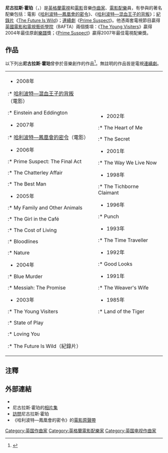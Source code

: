 {{blpsources|time=2021-06-01}}
{{noteTA
|G1=哈利波特
}}
{{Infobox musical artist <!-- See Wikipedia:WikiProject_Musicians -->
|type=作曲家
| name                = 尼古拉斯·霍珀<br />Nicholas Hooper
| image                 = 
| caption            =
| image_size            =
| birth date = {{birth date and age|1957|1|20}}
| alias               =
| genre               = [[電影配樂|電影配樂]]
| occupation          = [[作曲家|作曲家]]
| instrument          = [[結他|結他]]
| years_active        = 1985年-現在
| label               =
| associated_acts     =
| website             = 
}}
'''尼古拉斯·霍珀'''（{{lang-en|Nicholas Hooper}}，{{bd|1957年|1月20日||}}）是[[英格蘭|英格蘭]][[電視|電視]]和[[電影|電影]]音樂[[作曲家|作曲家]]、[[電影配樂|電影配樂]]員，有參與的著名配樂包括：電影《[[哈利波特—鳳凰會的密令_(電影)|哈利波特—鳳凰會的密令]]》、《[[哈利波特—混血王子的背叛_(電影)|哈利波特—混血王子的背叛]]》；[[紀錄片|紀錄片]]《[[The_Future_Is_Wild|The Future Is Wild]]》；[[連續劇|連續劇]]《[[Prime_Suspect|Prime Suspect]]》。他憑兩套電視節目贏得[[英國電影和電視藝術學院|英國電影和電視藝術學院]]（BAFTA）兩個獎項：《[[The_Young_Visiters|The Young Visiters]]》贏得2004年最佳原創[[樂譜|樂譜]]獎；《[[Prime_Suspect|Prime Suspect]]》贏得2007年最佳電視配樂獎。

== 作品 ==
以下列出'''尼古拉斯·霍珀'''曾參於音樂創作的作品<ref>{{imdb| id=0393781 | name=Nicholas Hooper}}</ref>。無註明的作品皆是電視[[連續劇|連續劇]]。
{|
|-
|
* 2008年
:* [[哈利波特—混血王子的背叛_(電影)|哈利波特—混血王子的背叛]]（電影）
:* Einstein and Eddington
* 2007年
:* [[哈利波特—鳳凰會的密令_(電影)|哈利波特—鳳凰會的密令]]（電影）
* 2006年
:* Prime Suspect: The Final Act
:* The Chatterley Affair
:* The Best Man
* 2005年
:* My Family and Other Animals
:* The Girl in the Café
:* The Cost of Living
:* Bloodlines
:* Nature
* 2004年
:* Blue Murder
:* Messiah: The Promise
* 2003年
:* The Young Visiters
:* State of Play
:* Loving You
:* The Future Is Wild（紀錄片）
|
* 2002年
:* The Heart of Me
:* The Secret
* 2001年
:* The Way We Live Now
* 1998年
:* The Tichborne Claimant
* 1996年
:* Punch
* 1993年
:* The Time Traveller
* 1992年
:* Good Looks
* 1991年
:* The Weaver's Wife
* 1985年
:* Land of the Tiger 
|}

== 注釋 ==
{{reflist}}

== 外部連結 ==
* {{imdb | id=0393781 | name=Nicholas Hooper}}
* 尼古拉斯·霍珀的[http://filmmusicworld.com/radio/index.php?todo=showstory1&header=&page=&storyid=183&storycategory=&storycategory1= 相片集] {{Wayback|url=http://filmmusicworld.com/radio/index.php?todo=showstory1&header=&page=&storyid=183&storycategory=&storycategory1= |date=20070405094557 }}
* [https://web.archive.org/web/20090131075532/http://scorenotes.com/interviews.html 訪問]尼古拉斯·霍珀
* 《哈利波特—鳳凰會的密令》的[https://web.archive.org/web/20191226061913/http://www.harrypottersoundtrack.com/ 電影原聲帶]

{{Authority control}}
{{DEFAULTSORT:Hooper, Nicholas}}
[[Category:英国作曲家|Category:英国作曲家]]
[[Category:英格蘭電影配樂家|Category:英格蘭電影配樂家]]
[[Category:英国电视作曲家|Category:英国电视作曲家]]